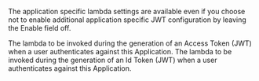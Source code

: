 
The application specific lambda settings are available even if you choose not to enable additional application specific JWT configuration by leaving the <InlineField>Enable</InlineField> field off.

<APIBlock>
  <APIField name="Access token populate lambda" optional>
    The lambda to be invoked during the generation of an Access Token (JWT) when a user authenticates against this Application.
  </APIField>
  <APIField name="Id token populate lambda" optional>
    The lambda to be invoked during the generation of an Id Token (JWT) when a user authenticates against this Application.
  </APIField>
</APIBlock>

